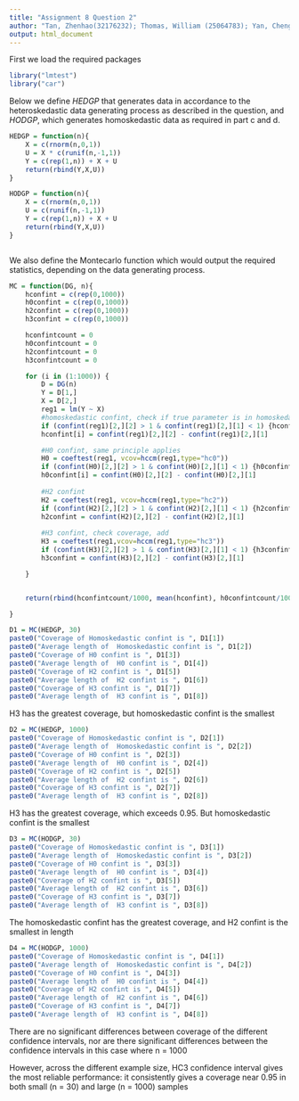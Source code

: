 ```yaml
---
title: "Assignment 8 Question 2"
author: "Tan, Zhenhao(32176232); Thomas, William (25064783); Yan, Chengdong(85105328)"
output: html_document
---
```


First we load the required packages
```r
library("lmtest")
library("car")

```

Below we define  *HEDGP* that generates data in accordance to the heteroskedastic data generating process as described in the question, and *HODGP*, which generates homoskedastic data as required in part c and d. 
```r
HEDGP = function(n){
	X = c(rnorm(n,0,1))
	U = X * c(runif(n,-1,1))
	Y = c(rep(1,n)) + X + U 
	return(rbind(Y,X,U))
}

HODGP = function(n){
	X = c(rnorm(n,0,1))
	U = c(runif(n,-1,1))
	Y = c(rep(1,n)) + X + U 
	return(rbind(Y,X,U))
}



```


We also define the Montecarlo function which would output the required statistics, depending on the data generating process.

```r

MC = function(DG, n){
	hconfint = c(rep(0,1000))
	h0confint = c(rep(0,1000))
	h2confint = c(rep(0,1000))
	h3confint = c(rep(0,1000))

	hconfintcount = 0
	h0confintcount = 0
	h2confintcount = 0
	h3confintcount = 0

    for (i in (1:1000)) {
    	D = DG(n)
    	Y = D[1,]
    	X = D[2,]
        reg1 = lm(Y ~ X)
        #homoskedastic confint, check if true parameter is in homoskedastic confint
        if (confint(reg1)[2,][2] > 1 & confint(reg1)[2,][1] < 1) {hconfintcount = hconfintcount + 1}
        hconfint[i] = confint(reg1)[2,][2] - confint(reg1)[2,][1]

        #H0 confint, same principle applies
        H0 = coeftest(reg1, vcov=hccm(reg1,type="hc0"))
        if (confint(H0)[2,][2] > 1 & confint(H0)[2,][1] < 1) {h0confintcount = h0confintcount + 1}
        h0confint[i] = confint(H0)[2,][2] - confint(H0)[2,][1]
        
        #H2 confint
        H2 = coeftest(reg1, vcov=hccm(reg1,type="hc2"))
        if (confint(H2)[2,][2] > 1 & confint(H2)[2,][1] < 1) {h2confintcount = h2confintcount + 1}
        h2confint = confint(H2)[2,][2] - confint(H2)[2,][1]
        
        #H3 confint, check coverage, add 
        H3 = coeftest(reg1,vcov=hccm(reg1,type="hc3"))
        if (confint(H3)[2,][2] > 1 & confint(H3)[2,][1] < 1) {h3confintcount = h3confintcount + 1}
        h3confint = confint(H3)[2,][2] - confint(H3)[2,][1]

	}


	return(rbind(hconfintcount/1000, mean(hconfint), h0confintcount/1000, mean(h0confint), h2confintcount/1000, mean(h2confint), h3confintcount/1000, mean(h3confint)))

}


```


```r
D1 = MC(HEDGP, 30)
paste0("Coverage of Homoskedastic confint is ", D1[1])
paste0("Average length of  Homoskedastic confint is ", D1[2])
paste0("Coverage of H0 confint is ", D1[3])
paste0("Average length of  H0 confint is ", D1[4])
paste0("Coverage of H2 confint is ", D1[5])
paste0("Average length of  H2 confint is ", D1[6])
paste0("Coverage of H3 confint is ", D1[7])
paste0("Average length of  H3 confint is ", D1[8])
```

H3 has the greatest coverage, but homoskedastic confint is the smallest 

```r
D2 = MC(HEDGP, 1000)
paste0("Coverage of Homoskedastic confint is ", D2[1])
paste0("Average length of  Homoskedastic confint is ", D2[2])
paste0("Coverage of H0 confint is ", D2[3])
paste0("Average length of  H0 confint is ", D2[4])
paste0("Coverage of H2 confint is ", D2[5])
paste0("Average length of  H2 confint is ", D2[6])
paste0("Coverage of H3 confint is ", D2[7])
paste0("Average length of  H3 confint is ", D2[8])
```

H3 has the greatest coverage, which exceeds 0.95. But homoskedastic confint is the smallest
```r
D3 = MC(HODGP, 30)
paste0("Coverage of Homoskedastic confint is ", D3[1])
paste0("Average length of  Homoskedastic confint is ", D3[2])
paste0("Coverage of H0 confint is ", D3[3])
paste0("Average length of  H0 confint is ", D3[4])
paste0("Coverage of H2 confint is ", D3[5])
paste0("Average length of  H2 confint is ", D3[6])
paste0("Coverage of H3 confint is ", D3[7])
paste0("Average length of  H3 confint is ", D3[8])
```

The homoskedastic confint has the greatest coverage, and H2 confint is the smallest in length 

```r
D4 = MC(HODGP, 1000)
paste0("Coverage of Homoskedastic confint is ", D4[1])
paste0("Average length of  Homoskedastic confint is ", D4[2])
paste0("Coverage of H0 confint is ", D4[3])
paste0("Average length of  H0 confint is ", D4[4])
paste0("Coverage of H2 confint is ", D4[5])
paste0("Average length of  H2 confint is ", D4[6])
paste0("Coverage of H3 confint is ", D4[7])
paste0("Average length of  H3 confint is ", D4[8])
```

There are no significant differences between coverage of the different confidence intervals, nor are there significant differences between the confidence intervals in this case where n = 1000

However, across the different example size, HC3 confidence interval gives the most reliable performance: it consistently gives a coverage near 0.95 in both small (n = 30) and large (n = 1000) samples



